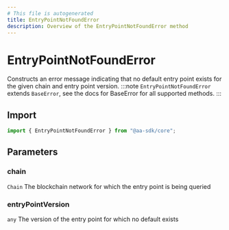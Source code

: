 ```yaml
---
# This file is autogenerated
title: EntryPointNotFoundError
description: Overview of the EntryPointNotFoundError method
---
```


# EntryPointNotFoundError

Constructs an error message indicating that no default entry point exists for the given chain and entry point version.
:::note
`EntryPointNotFoundError` extends `BaseError`, see the docs for BaseError for all supported methods.
:::

## Import

```ts
import { EntryPointNotFoundError } from "@aa-sdk/core";
```

## Parameters

### chain

`Chain`
The blockchain network for which the entry point is being queried

### entryPointVersion

`any`
The version of the entry point for which no default exists
